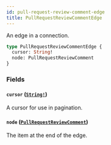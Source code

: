 ```yaml
---
id: pull-request-review-comment-edge
title: PullRequestReviewCommentEdge
---
```


An edge in a connection.

```graphql
type PullRequestReviewCommentEdge {
  cursor: String!
  node: PullRequestReviewComment
}
```

### Fields

#### `cursor` ([`String!`](/docs/api/scalars/string))

A cursor for use in pagination.

#### `node` ([`PullRequestReviewComment`](/docs/api/objects/pull-request-review-comment))

The item at the end of the edge.
